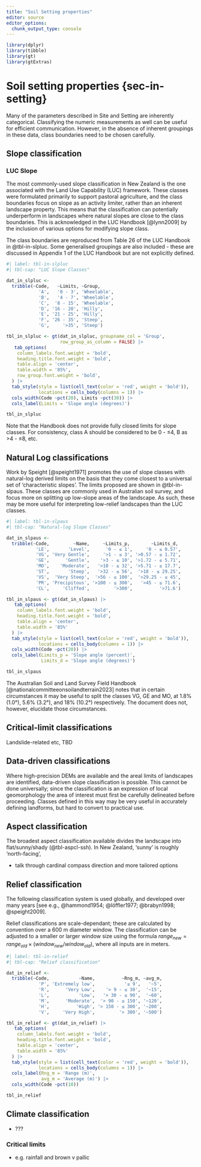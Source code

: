 ```yaml
---
title: "Soil Setting properties"
editor: source
editor_options: 
  chunk_output_type: console
---
```


```r
library(dplyr)
library(tibble)
library(gt)
library(gtExtras)
```

# Soil setting properties {sec-in-setting}

Many of the parameters described in Site and Setting are inherently categorical. Classifying the numeric measurements as well can be useful for efficient communication. However, in the absence of inherent groupings in these data, class boundaries need to be chosen carefully.

## Slope classification {#sec-slopeclass}

### LUC Slope {#sec-slopeclass-luc}

The most commonly-used slope classification in New Zealand is the one associated with the Land Use Capability (LUC) framework. These classes were formulated primarily to support pastoral agriculture, and the class boundaries focus on slope as an activity limiter, rather than an inherent landscape property. This means that the classification can potentially underperform in landscapes where natural slopes are close to the class boundaries. This is acknowledged in the LUC Handbook [@lynn2009] by the inclusion of various options for modifying slope class.

The class boundaries are reproduced from Table 26 of the LUC Handbook in @tbl-in-slpluc. Some generalised groupings are also included - these are discussed in Appendix 1 of the LUC Handbook but are not explicitly defined.

```r
#| label: tbl-in-slpluc
#| tbl-cap: "LUC Slope Classes"

dat_in_slpluc <-
  tribble(~Code,   ~Limits, ~Group, 
            'A',   '0 - 3', 'Wheelable',
            'B',   '4 - 7', 'Wheelable',
            'C',  '8 - 15', 'Wheelable',
            'D', '16 - 20', 'Hilly',
            'E', '21 - 25', 'Hilly',
            'F', '26 - 35', 'Steep',
            'G',     '>35', 'Steep')

tbl_in_slpluc <- gt(dat_in_slpluc, groupname_col = 'Group', 
                    row_group_as_column = FALSE) |>
   tab_options(
    column_labels.font.weight = 'bold', 
    heading.title.font.weight = 'bold',
    table.align = 'center',
    table.width = '85%',
    row_group.font.weight = 'bold',
  ) |>
  tab_style(style = list(cell_text(color = 'red', weight = 'bold')),
            locations = cells_body(columns = 1)) |>
  cols_width(Code ~pct(20), Limits ~pct(30)) |>
  cols_label(Limits = 'Slope angle (degrees)')

tbl_in_slpluc
```

::: callout-tip
Note that the Handbook does not provide fully closed limits for slope classes. For consistency, class A should be considered to be 0 - ≤4, B as \>4 - ≤8, etc.
:::

## Natural Log classifications {#sec-slopeclass-log}

Work by Speight [@speight1971] promotes the use of slope classes with natural-log derived limits on the basis that they come closest to a universal set of 'characteristic slopes'. The limits proposed are shown in @tbl-in-slpaus. These classes are commonly used in Australian soil survey, and focus more on splitting up low-slope areas of the landscape. As such, these may be more useful for interpreting low-relief landscapes than the LUC classes.

```r
#| label: tbl-in-slpaus
#| tbl-cap: "Natural-log Slope Classes"

dat_in_slpaus <-
  tribble(~Code,         ~Name,     ~Limits_p,        ~Limits_d, 
           'LE',       'Level',      '0 - ≤ 1',     '0 - ≤ 0.57',
           'VG', 'Very Gentle',     '>1 - ≤ 3', '>0.57 - ≤ 1.72',
           'GE',      'Gentle',    '>3 - ≤ 10', '>1.72 - ≤ 5.71', 
           'MO',    'Moderate',   '>10 - ≤ 32', '>5.71 - ≤ 17.7',
           'ST',       'Steep',   '>32 - ≤ 56',  '>18 - ≤ 29.25',
           'VS',  'Very Steep',  '>56 - ≤ 100',  '>29.25 - ≤ 45',
           'PR', 'Precipitous', '>100 - ≤ 300',   '>45 - ≤ 71.6',
           'CL',     'Cliffed',         '>300',          '>71.6')

tbl_in_slpaus <- gt(dat_in_slpaus) |>
   tab_options(
    column_labels.font.weight = 'bold', 
    heading.title.font.weight = 'bold',
    table.align = 'center',
    table.width = '85%'
  ) |>
  tab_style(style = list(cell_text(color = 'red', weight = 'bold')),
            locations = cells_body(columns = 1)) |>
  cols_width(Code ~pct(20)) |>
  cols_label(Limits_p = 'Slope angle (percent)',
             Limits_d = 'Slope angle (degrees)')

tbl_in_slpaus
```

::: callout-tip
The Australian Soil and Land Survey Field Handbook [@nationalcommitteeonsoilandterrain2023] notes that in certain circumstances it may be useful to split the classes [VG]{.ceg}, [GE]{.ceg} and [MO]{.ceg}, at 1.8% (1.0°), 5.6% (3.2°), and 18% (10.2°) respectively. The document does not, however, elucidate those circumstances.
:::

## Critical-limit classifications {#sec-slopeclass-clm}

Landslide-related etc, TBD

## Data-driven classifications {#sec-slopeclass-dat}

Where high-precision DEMs are available and the areal limits of landscapes are identified, data-driven slope classification is possible. This cannot be done universally; since the classification is an expression of local geomorphology the area of interest must first be carefully delineated before proceeding. Classes defined in this way may be very useful in accurately defining landforms, but hard to convert to practical use.

## Aspect classification {#sec-aspectclass}

The broadest aspect classification available divides the landscape into flat/sunny/shady (\@tbl-aspcl-ssh). In New Zealand, 'sunny' is roughly 'north-facing',

-   talk through cardinal compass direction and more tailored options

## Relief classification {#sec-reliefclass}

The following classification system is used globally, and developed over many years [see e.g., @hammond1954; @löffler1977; @brabyn1998; @speight2009].

Relief classifications are scale-dependant; these are calculated by convention over a 600 m diameter window. The classification can be adjusted to a smaller or larger window size using the formula $range_{new} = range_{old} × (window_{new} / window_{old})$, where all inputs are in meters.

```r
#| label: tbl-in-relief
#| tbl-cap: "Relief classification"

dat_in_relief <-
  tribble(~Code,           ~Name,          ~Rng_m, ~avg_m,       
            'P', 'Extremely low',           '≤ 9',   '~5', 
            'R',      'Very Low',    '> 9 - ≤ 30',  '~15', 
            'L',           'Low',   '> 30 - ≤ 90',  '~60',
            'M',      'Moderate',  '> 90 - ≤ 150', '~120',
            'H',          'High', '> 150 - ≤ 300', '~200',
            'V',     'Very High',         '> 300', '~500')

tbl_in_relief <- gt(dat_in_relief) |>
   tab_options(
    column_labels.font.weight = 'bold', 
    heading.title.font.weight = 'bold',
    table.align = 'center',
    table.width = '85%'
  ) |>
  tab_style(style = list(cell_text(color = 'red', weight = 'bold')),
            locations = cells_body(columns = 1)) |>
  cols_label(Rng_m = 'Range (m)',
             avg_m = 'Average (m)') |>
  cols_width(Code ~pct(10)) 

tbl_in_relief
```

## Climate classification

-   ???

### Critical limits

-   e.g. rainfall and brown v pallic
